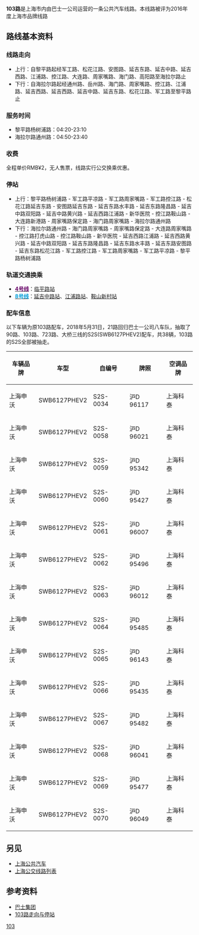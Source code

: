 {{no footnotes|time=2019-06-17T09:29:50+00:00}}
{{Infobox Bus Route 
| number= 103路
| operator= [[巴士一公司|巴士一公司]] 
| garage= 
| length= 11.5公里
| time= 35分钟
| start= 黎平路杨树浦路
| end= 海拉尔路通州路
| level= 04:20-23:10 
| level1= 04:50-23:40 
| frequency= 8-10分钟（高峰）<br />10-20分钟（低谷）
| Other_route= 
| vehicle= SWB6100V5(S0F)
| Fare= RMB¥2
| Section_Fare1=
| Section_Fare2=
| compete= [[上海公交6路|6路]]、[[上海公交220路|220路]]
| bgcolor= green
| fontcolor= white
}}
'''103路'''是上海市内由巴士一公司运营的一条公共汽车线路。本线路被评为2016年度上海市品牌线路

== 路线基本资料 ==
=== 线路走向 ===
* 上行：自黎平路起经军工路、松花江路、安图路、延吉东路、延吉中路、延吉西路、江浦路、控江路、大连路、周家嘴路、海门路、高阳路至海拉尔路止
* 下行：自海拉尔路起经通州路、岳州路、海门路、周家嘴路、控江路、江浦路、延吉西路、延吉西路、延吉中路、延吉东路、松花江路、军工路至黎平路止
=== 服务时间 ===
* 黎平路杨树浦路：04:20-23:10
* 海拉尔路通州路：04:50-23:40
=== 收费 ===
全程单价RMB¥2，无人售票，线路实行公交换乘优惠。
=== 停站 ===
* 上行：黎平路杨树浦路 - 军工路平凉路 - 军工路周家嘴路 - 军工路控江路 - 松花江路延吉东路 - 安图路延吉东路 - 延吉东路水丰路 - 延吉东路隆昌路 - 延吉中路双阳路 - 延吉中路黄兴路 - 延吉西路江浦路 - 新华医院 - 控江路鞍山路 - 大连路新港路 - 周家嘴路保定路 - 海门路周家嘴路 - 海拉尔路通州路
* 下行：海拉尔路通州路 - 海门路周家嘴路 - 周家嘴路保定路 - 大连路周家嘴路 - 控江路打虎山路 - 控江路鞍山路 - 新华医院 - 延吉西路江浦路 - 延吉西路黄兴路 - 延吉中路双阳路 - 延吉东路隆昌路 - 延吉东路水丰路 - 延吉东路安图路 - 延吉东路松花江路 - 军工路控江路 - 军工路周家嘴路 - 军工路平凉路 - 黎平路杨树浦路
=== 轨道交通换乘 ===
*[[上海轨道交通4号线|'''<span style="color: #660066">4号线</span>''']]：[[临平路站|临平路站]]
*[[上海轨道交通8号线|'''<span style="color: #009DD9">8号线</span>''']]：[[延吉中路站|延吉中路站]]、[[江浦路站|江浦路站]]、[[鞍山新村站|鞍山新村站]]
=== 配车信息 ===
以下车辆为原103路配车，2018年5月31日，21路回归巴士一公司八车队，抽取了90路、103路、723路、大桥三线的S2S(SWB6127PHEV2)配车，共38辆，103路的S2S全部被抽走。
{| class="wikitable"
|-
! 车辆品牌 !! 车型 !! 自编号 !! 牌照 !! 空调品牌
|-
| 上海申沃 || SWB6127PHEV2 || S2S-0034 || 沪D 96117 || 上海科泰
|-
| 上海申沃 || SWB6127PHEV2 || S2S-0058 || 沪D 96021 || 上海科泰
|-
| 上海申沃 || SWB6127PHEV2 || S2S-0059 || 沪D 95342 || 上海科泰
|-
| 上海申沃 || SWB6127PHEV2 || S2S-0060 || 沪D 95427 || 上海科泰
|-
| 上海申沃 || SWB6127PHEV2 || S2S-0061 || 沪D 96007 || 上海科泰
|-
| 上海申沃 || SWB6127PHEV2 || S2S-0062 || 沪D 95496 || 上海科泰
|-
| 上海申沃 || SWB6127PHEV2 || S2S-0063 || 沪D 96012 || 上海科泰
|-
| 上海申沃 || SWB6127PHEV2 || S2S-0064 || 沪D 95485 || 上海科泰
|-
| 上海申沃 || SWB6127PHEV2 || S2S-0065 || 沪D 96143 || 上海科泰
|-
| 上海申沃 || SWB6127PHEV2 || S2S-0066 || 沪D 95435 || 上海科泰
|-
| 上海申沃 || SWB6127PHEV2 || S2S-0067 || 沪D 95482 || 上海科泰
|-
| 上海申沃 || SWB6127PHEV2 || S2S-0068 || 沪D 96041 || 上海科泰
|-
| 上海申沃 || SWB6127PHEV2 || S2S-0069 || 沪D 95477 || 上海科泰
|-
| 上海申沃 || SWB6127PHEV2 || S2S-0070 || 沪D 96049 || 上海科泰
|}
== 另见 ==
* [[上海公共汽车|上海公共汽车]]
* [[上海公交线路列表|上海公交线路列表]]
== 参考资料 ==
* [https://web.archive.org/web/20161018205607/http://www.84000.com.cn/ 巴士集团]
* [https://web.archive.org/web/20170220125356/http://116.228.188.150/84000mapTemp/webMonitor.WebMonitorAction.do?CMD=getBusLineInfo&LineName=103 103路走向与停站]

[[Category:上海公交路线|103]]